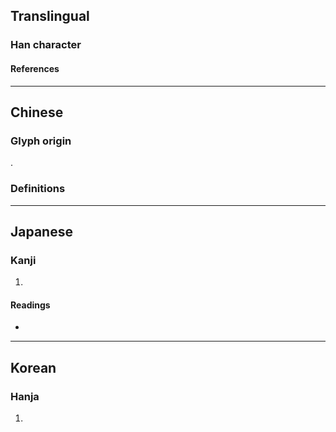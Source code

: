 {{also|姪}}
{{character info}}
==Translingual==

===Han character===
{{Han char|rn=9|rad=人|as=06|sn=8|four=21214|canj=OMIG|ids=⿰亻至}}

====References====
{{Han ref|kx=0101.140|dkj=00579|dj=0214.060|hdz=10147.040|uh=4F84}}

----

==Chinese==

===Glyph origin===
{{Han etym}}
{{Han compound|人|alt1=亻|至|ls=psc|c1=s|c2=p|t1=man}}.

===Definitions===
{{zh-see|姪}}

----

==Japanese==

===Kanji===
{{ja-kanji|grade=|rs=人06}}

# {{rfdef|ja|sort=人06}}

====Readings====
* {{ja-readings|on=しつ, しち, てつ|kun=かた-い, おろ-か, とど-まる}}

----

==Korean==

===Hanja===
{{ko-hanja|hangeul=질|rv=jil|mr=chil}}

# {{rfdef|ko|sort=人06}}